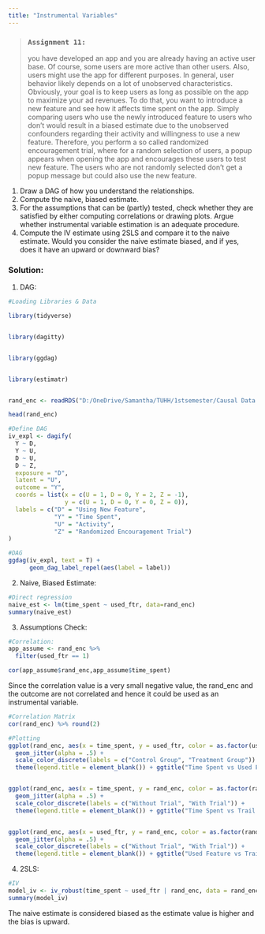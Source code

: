 ```yaml
---
title: "Instrumental Variables"
---
```


> ### **`Assignment 11:`**  
you have developed an app and you are already having an active user base. Of course, some users are more active than other users. Also, users might use the app for different purposes. In general, user behavior likely depends on a lot of unobserved characteristics.
Obviously, your goal is to keep users as long as possible on the app to maximize your ad revenues. To do that, you want to introduce a new feature and see how it affects time spent on the app. Simply comparing users who use the newly introduced feature to users who don’t would result in a biased estimate due to the unobserved confounders regarding their activity and willingness to use a new feature.
Therefore, you perform a so called randomized encouragement trial, where for a random selection of users, a popup appears when opening the app and encourages these users to test new feature. The users who are not randomly selected don’t get a popup message but could also use the new feature.  

1. Draw a DAG of how you understand the relationships.  
2. Compute the naive, biased estimate.  
3. For the assumptions that can be (partly) tested, check whether they are satisfied by either computing correlations or drawing plots. Argue whether instrumental variable estimation is an adequate procedure.  
4. Compute the IV estimate using 2SLS and compare it to the naive estimate. Would you consider the naive estimate biased, and if yes, does it have an upward or downward bias?  

### **Solution:**  

1. DAG:

```r
#Loading Libraries & Data

library(tidyverse)  


library(dagitty)  


library(ggdag)


library(estimatr)  


rand_enc <- readRDS("D:/OneDrive/Samantha/TUHH/1stsemester/Causal Data Science for Business Analytics (SE)/Causal_Data_Science_Data/rand_enc.rds")

head(rand_enc)

#Define DAG
iv_expl <- dagify(
  Y ~ D,
  Y ~ U,
  D ~ U,
  D ~ Z,
  exposure = "D",
  latent = "U",
  outcome = "Y",
  coords = list(x = c(U = 1, D = 0, Y = 2, Z = -1),
                y = c(U = 1, D = 0, Y = 0, Z = 0)),
  labels = c("D" = "Using New Feature", 
             "Y" = "Time Spent", 
             "U" = "Activity",
             "Z" = "Randomized Encouragement Trial")
)

#DAG
ggdag(iv_expl, text = T) +
      geom_dag_label_repel(aes(label = label))
```

2. Naive, Biased Estimate:  

```r
#Direct regression
naive_est <- lm(time_spent ~ used_ftr, data=rand_enc)
summary(naive_est)
```

3. Assumptions Check: 

```r
#Correlation:
app_assume <- rand_enc %>%
  filter(used_ftr == 1)

cor(app_assume$rand_enc,app_assume$time_spent)
```

Since the correlation value is a very small negative value, the rand_enc and the outcome are not correlated and hence it could be used as an instrumental variable.

```r
#Correlation Matrix
cor(rand_enc) %>% round(2)

#Plotting
ggplot(rand_enc, aes(x = time_spent, y = used_ftr, color = as.factor(used_ftr))) +
  geom_jitter(alpha = .5) +
  scale_color_discrete(labels = c("Control Group", "Treatment Group")) +
  theme(legend.title = element_blank()) + ggtitle("Time Spent vs Used Feature")


ggplot(rand_enc, aes(x = time_spent, y = rand_enc, color = as.factor(rand_enc))) +
  geom_jitter(alpha = .5) +
  scale_color_discrete(labels = c("Without Trial", "With Trial")) +
  theme(legend.title = element_blank()) + ggtitle("Time Spent vs Trail Application")


ggplot(rand_enc, aes(x = used_ftr, y = rand_enc, color = as.factor(rand_enc))) +
  geom_jitter(alpha = .5) +
  scale_color_discrete(labels = c("Without Trial", "With Trial")) +
  theme(legend.title = element_blank()) + ggtitle("Used Feature vs Trail Application")
```

4. 2SLS:  

```r
#IV
model_iv <- iv_robust(time_spent ~ used_ftr | rand_enc, data = rand_enc)
summary(model_iv) 
```

The naive estimate is considered biased as the estimate value is higher and the bias is upward.